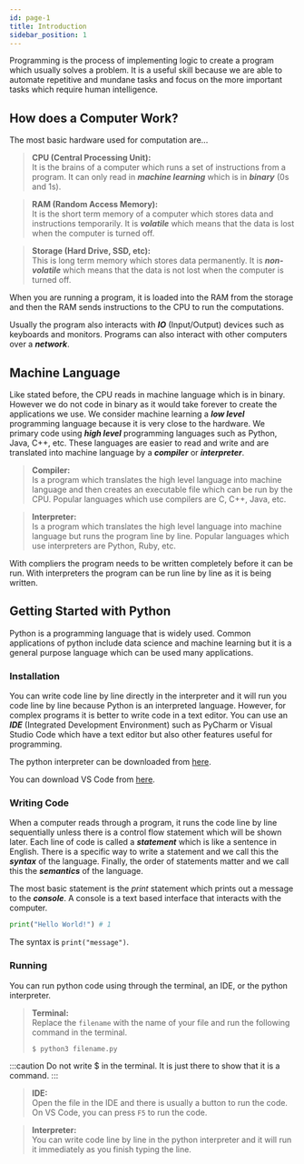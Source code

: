 ```yaml
---
id: page-1
title: Introduction
sidebar_position: 1
---
```



Programming is the process of implementing logic to create a program which usually solves a problem. It is a useful skill because we are able to automate repetitive and mundane tasks and focus on the more important tasks which require human intelligence.

## How does a Computer Work?
The most basic hardware used for computation are...

> **CPU (Central Processing Unit):**  
> It is the brains of a computer which runs a set of instructions from a program. It can only read in ***machine learning*** which is in ***binary*** (0s and 1s).

> **RAM (Random Access Memory):**  
> It is the short term memory of a computer which stores data and instructions temporarily. It is ***volatile*** which means that the data is lost when the computer is turned off.

> **Storage (Hard Drive, SSD, etc):**  
> This is long term memory which stores data permanently. It is ***non-volatile*** which means that the data is not lost when the computer is turned off.

<Fig src={intro1} caption='Hardware Interaction' num={1}/>

When you are running a program, it is loaded into the RAM from the storage and then the RAM sends instructions to the CPU to run the computations.

Usually the program also interacts with ***IO*** (Input/Output) devices such as keyboards and monitors. Programs can also interact with other computers over a ***network***.

## Machine Language
Like stated before, the CPU reads in machine language which is in binary. However we do not code in binary as it would take forever to create the applications we use. We consider machine learning a ***low level*** programming language because it is very close to the hardware. We primary code using ***high level*** programming languages such as Python, Java, C++, etc. These languages are easier to read and write and are translated into machine language by a ***compiler*** or ***interpreter***.

> **Compiler:**  
> Is a program which translates the high level language into machine language and then creates an executable file which can be run by the CPU. Popular languages which use compilers are C, C++, Java, etc.

> **Interpreter:**  
> Is a program which translates the high level language into machine language but runs the program line by line. Popular languages which use interpreters are Python, Ruby, etc.

With compliers the program needs to be written completely before it can be run. With interpreters the program can be run line by line as it is being written.

## Getting Started with Python

Python is a programming language that is widely used. Common applications of python include data science and machine learning but it is a general purpose language which can be used many applications.

<Fig src={intro2} caption='Python Logo' num={2}/>

### Installation
You can write code line by line directly in the interpreter and it will run you code line by line because Python is an interpreted language. However, for complex programs it is better to write code in a text editor. You can use an ***IDE*** (Integrated Development Environment) such as PyCharm or Visual Studio Code which have a text editor but also other features useful for programming.

The python interpreter can be downloaded from [here](https://www.python.org/downloads/).

You can download VS Code from [here](https://code.visualstudio.com/download).

### Writing Code
When a computer reads through a program, it runs the code line by line sequentially unless there is a control flow statement which will be shown later. Each line of code is called a ***statement*** which is like a sentence in English. There is a specific way to write a statement and we call this the ***syntax*** of the language. Finally, the order of statements matter and we call this the ***semantics*** of the language.

The most basic statement is the *_print_* statement which prints out a message to the ***console***. A console is a text based interface that interacts with the computer.


```python title="Prints Hello World to the console" showLineNumbers
print("Hello World!") # 1
```

The syntax is `print("message")`.

### Running
You can run python code using through the terminal, an IDE, or the python interpreter.

> **Terminal:**  
> Replace the ``filename`` with the name of your file and run the following command in the terminal.
> ```bash
> $ python3 filename.py
> ```

:::caution
Do not write $ in the terminal. It is just there to show that it is a command.
:::

> **IDE:**  
> Open the file in the IDE and there is usually a button to run the code. On VS Code, you can press ``F5`` to run the code.

> **Interpreter:**  
> You can write code line by line in the python interpreter and it will run it immediately as you finish typing the line.


